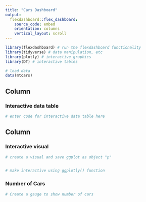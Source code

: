 ```yaml
---
title: "Cars Dashboard"
output: 
  flexdashboard::flex_dashboard:
    source_code: embed
    orientation: columns
    vertical_layout: scroll
---
```


```r
library(flexdashboard) # run the flexdashboard functionality
library(tidyverse) # data manipulation, etc
library(plotly) # interactive graphics
library(DT) # interactive tables

# load data
data(mtcars)
```

## Column {data-width="650"}

### Interactive data table

```r
# enter code for interactive data table here
```

## Column {data-width="350"}

### Interactive visual

```r
# create a visual and save ggplot as object "p"


# make interactive using ggplotly() function

```

### Number of Cars

```r
# Create a gauge to show number of cars

```
